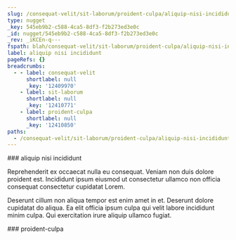 ```yaml
---
slug: /consequat-velit/sit-laborum/proident-culpa/aliquip-nisi-incididunt
type: nugget
_key: 545eb9b2-c588-4ca5-8df3-f2b273ed3e0c
_id: nugget/545eb9b2-c588-4ca5-8df3-f2b273ed3e0c
_rev: _iKCEn-q---
fspath: blah/consequat-velit/sit-laborum/proident-culpa/aliquip-nisi-incididunt.md
label: aliquip nisi incididunt
pageRefs: {}
breadcrumbs:
  - - label: consequat-velit
      shortlabel: null
      _key: '12409970'
    - label: sit-laborum
      shortlabel: null
      _key: '12410771'
    - label: proident-culpa
      shortlabel: null
      _key: '12410850'
paths:
  - /consequat-velit/sit-laborum/proident-culpa/aliquip-nisi-incididunt
---
```


<NuggetArea>
<Nugget slug="/consequat-velit/sit-laborum/proident-culpa/aliquip-nisi-incididunt" type="nugget" _key="545eb9b2-c588-4ca5-8df3-f2b273ed3e0c" _id="nugget/545eb9b2-c588-4ca5-8df3-f2b273ed3e0c" _rev="_iKCEn-q---" fspath="blah/consequat-velit/sit-laborum/proident-culpa/aliquip-nisi-incididunt.md" label="aliquip nisi incididunt" paths="/consequat-velit/sit-laborum/proident-culpa/aliquip-nisi-incididunt">
<NuggetBody>
### aliquip nisi incididunt

Reprehenderit ex occaecat nulla eu consequat. Veniam non duis dolore proident est. Incididunt ipsum eiusmod ut consectetur ullamco non officia consequat consectetur cupidatat Lorem.

Deserunt cillum non aliqua tempor est enim amet in et. Deserunt dolore cupidatat do aliqua. Ea elit officia ipsum culpa qui velit labore incididunt minim culpa. Qui exercitation irure aliquip ullamco fugiat.

</NuggetBody>
<Breadcrumbs>
<Crumbs>
<Crumb _key="12409970" label="consequat-velit" /><Crumb _key="12410771" label="sit-laborum" /><Crumb _key="12410850" label="proident-culpa" />
</Crumbs>
</Breadcrumbs>
</Nugget>

<NuggetsInbound>
</NuggetsInbound>
<NuggetsOutbound>
</NuggetsOutbound>
</NuggetArea>
<PassagesInbound>
<Passage direction="inbound" type="passage" _key="12410850" _id="passage/12410850" _rev="_iKCEn-m--A" label="proident-culpa" passage="proident-culpa" fspath="blah/consequat-velit/sit-laborum/proident-culpa" paths="/consequat-velit/sit-laborum/proident-culpa" slug="/consequat-velit/sit-laborum/proident-culpa">
<NuggetBody>
### proident-culpa

</NuggetBody>
<Breadcrumbs>
<Crumbs>
<Crumb _key="12409970" label="consequat-velit" /><Crumb _key="12410771" label="sit-laborum" />
</Crumbs>
</Breadcrumbs>
</Passage>

</PassagesInbound>
<PassagesOutbound>
</PassagesOutbound>